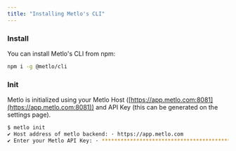 ```yaml
---
title: "Installing Metlo's CLI"
---
```


### Install

You can install Metlo's CLI from npm:

```bash Bash
npm i -g @metlo/cli
```

### Init

Metlo is initialized using your Metlo Host
([https://app.metlo.com:8081](https://app.metlo.com:8081)) and API Key (this can
be generated on the settings page).

```bash Bash
$ metlo init
✔ Host address of metlo backend: · https://app.metlo.com
✔ Enter your Metlo API Key: · **********************************************
```
